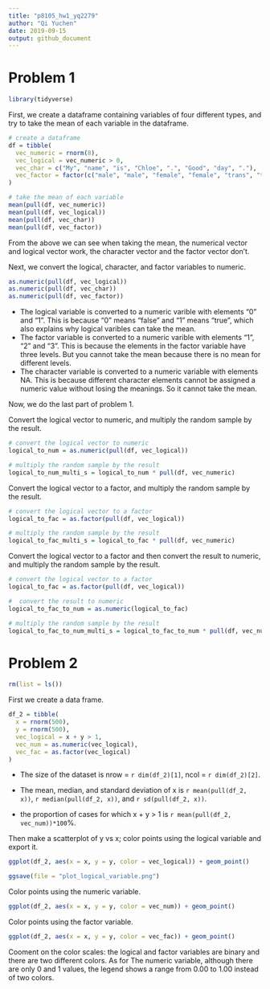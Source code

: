 ```yaml
---
title: "p8105_hw1_yq2279"
author: "Qi Yuchen"
date: 2019-09-15
output: github_document
---
```


# Problem 1

```r
library(tidyverse)
```

First, we create a dataframe containing variables of four different types, and try to take the mean of each variable in the dataframe.

```r
# create a dataframe
df = tibble(
  vec_numeric = rnorm(8),
  vec_logical = vec_numeric > 0,
  vec_char = c("My", "name", "is", "Chloe", ".", "Good", "day", "."),
  vec_factor = factor(c("male", "male", "female", "female", "trans", "trans", "male", "female"))
)

# take the mean of each variable
mean(pull(df, vec_numeric))
mean(pull(df, vec_logical))
mean(pull(df, vec_char))
mean(pull(df, vec_factor))
```

From the above we can see when taking the mean, the numerical vector and logical vector work, the character vector and the factor vector don't.

Next, we convert the logical, character, and factor variables to numeric.

```r
as.numeric(pull(df, vec_logical))
as.numeric(pull(df, vec_char))
as.numeric(pull(df, vec_factor))
```

* The logical variable is converted to a numeric varible with elements "0" and "1". This is because "0" means "false" and "1" means "true", which also explains why logical varibles can take the mean.
* The factor variable is converted to a numeric varible with elements "1", "2" and "3". This is because the elements in the factor variable have three levels. But you cannot take the mean because there is no mean for different levels.
* The character variable is converted to a numeric variable with elements NA. This is because different character elements cannot be assigned a numeric value without losing the meanings. So it cannot take the mean.


Now, we do the last part of problem 1.

Convert the logical vector to numeric, and multiply the random sample by the result.

```r
# convert the logical vector to numeric
logical_to_num = as.numeric(pull(df, vec_logical))

# multiply the random sample by the result
logical_to_num_multi_s = logical_to_num * pull(df, vec_numeric)
```

Convert the logical vector to a factor, and multiply the random sample by the result.

```r
# convert the logical vector to a factor
logical_to_fac = as.factor(pull(df, vec_logical))

# multiply the random sample by the result
logical_to_fac_multi_s = logical_to_fac * pull(df, vec_numeric)
```

Convert the logical vector to a factor and then convert the result to numeric, and multiply the random sample by the result.

```r
# convert the logical vector to a factor
logical_to_fac = as.factor(pull(df, vec_logical))

#  convert the result to numeric
logical_to_fac_to_num = as.numeric(logical_to_fac)

# multiply the random sample by the result
logical_to_fac_to_num_multi_s = logical_to_fac_to_num * pull(df, vec_numeric)
```

# Problem 2

```r
rm(list = ls())
```

First we create a data frame.

```r
df_2 = tibble(
  x = rnorm(500),
  y = rnorm(500),
  vec_logical = x + y > 1,
  vec_num = as.numeric(vec_logical),
  vec_fac = as.factor(vec_logical)
)
```

* The size of the dataset is nrow = `r dim(df_2)[1]`, ncol = `r dim(df_2)[2]`. 

* The mean, median, and standard deviation of x is `r mean(pull(df_2, x))`, `r median(pull(df_2, x))`, and `r sd(pull(df_2, x))`.

* the proportion of cases for which x + y > 1 is `r mean(pull(df_2, vec_num))*100`%.

Then make a scatterplot of y vs x; color points using the logical variable and export it.

```r
ggplot(df_2, aes(x = x, y = y, color = vec_logical)) + geom_point()

ggsave(file = "plot_logical_variable.png")
```

Color points using the numeric variable.

```r
ggplot(df_2, aes(x = x, y = y, color = vec_num)) + geom_point()
```

Color points using the factor variable.

```r
ggplot(df_2, aes(x = x, y = y, color = vec_fac)) + geom_point()
```

Cooment on the color scales:
the logical and factor variables are binary and there are two different colors. As for The numeric variable, although there are only 0 and 1 values, the legend shows a range from 0.00 to 1.00 instead of two colors.